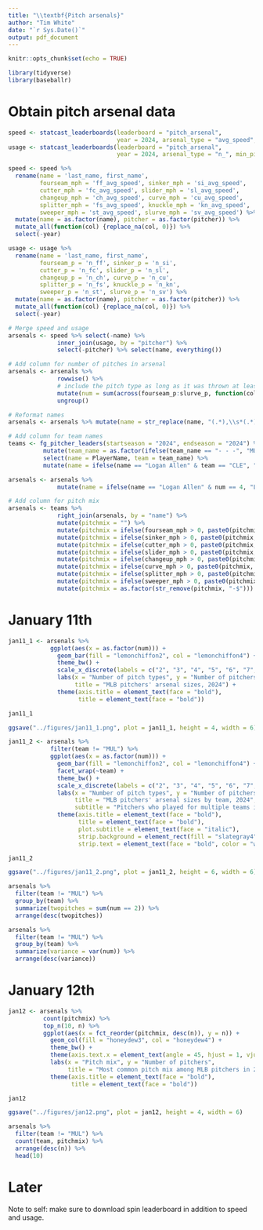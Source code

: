 ```yaml
---
title: "\\textbf{Pitch arsenals}"
author: "Tim White"
date: "`r Sys.Date()`"
output: pdf_document
---
```


```r
knitr::opts_chunk$set(echo = TRUE)
```

```r
library(tidyverse)
library(baseballr)
```



# Obtain pitch arsenal data

```r
speed <- statcast_leaderboards(leaderboard = "pitch_arsenal",
                               year = 2024, arsenal_type = "avg_speed", min_pitches = 50)
usage <- statcast_leaderboards(leaderboard = "pitch_arsenal",
                               year = 2024, arsenal_type = "n_", min_pitches = 50)
```

```r
speed <- speed %>%
  rename(name = 'last_name, first_name',
         fourseam_mph = 'ff_avg_speed', sinker_mph = 'si_avg_speed',
         cutter_mph = 'fc_avg_speed', slider_mph = 'sl_avg_speed',
         changeup_mph = 'ch_avg_speed', curve_mph = 'cu_avg_speed',
         splitter_mph = 'fs_avg_speed', knuckle_mph = 'kn_avg_speed',
         sweeper_mph = 'st_avg_speed', slurve_mph = 'sv_avg_speed') %>%
  mutate(name = as.factor(name), pitcher = as.factor(pitcher)) %>%
  mutate_all(function(col) {replace_na(col, 0)}) %>%
  select(-year)
```

```r
usage <- usage %>%
  rename(name = 'last_name, first_name',
         fourseam_p = 'n_ff', sinker_p = 'n_si',
         cutter_p = 'n_fc', slider_p = 'n_sl',
         changeup_p = 'n_ch', curve_p = 'n_cu',
         splitter_p = 'n_fs', knuckle_p = 'n_kn',
         sweeper_p = 'n_st', slurve_p = 'n_sv') %>%
  mutate(name = as.factor(name), pitcher = as.factor(pitcher)) %>%
  mutate_all(function(col) {replace_na(col, 0)}) %>%
  select(-year)
```

```r
# Merge speed and usage
arsenals <- speed %>% select(-name) %>%
              inner_join(usage, by = "pitcher") %>%
              select(-pitcher) %>% select(name, everything())

# Add column for number of pitches in arsenal
arsenals <- arsenals %>%
              rowwise() %>%
              # include the pitch type as long as it was thrown at least 1% of the time
              mutate(num = sum(across(fourseam_p:slurve_p, function(col) {sum(col >= 1)}))) %>%
              ungroup()

# Reformat names
arsenals <- arsenals %>% mutate(name = str_replace(name, "(.*),\\s*(.*)", "\\2 \\1"))

# Add column for team names
teams <- fg_pitcher_leaders(startseason = "2024", endseason = "2024") %>%
          mutate(team_name = as.factor(ifelse(team_name == "- - -", "MUL", team_name))) %>%
          select(name = PlayerName, team = team_name) %>%
          mutate(name = ifelse(name == "Logan Allen" & team == "CLE", "Logan T. Allen", name))

arsenals <- arsenals %>%
              mutate(name = ifelse(name == "Logan Allen" & num == 4, "Logan T. Allen", name))

# Add column for pitch mix
arsenals <- teams %>%
              right_join(arsenals, by = "name") %>%
              mutate(pitchmix = "") %>%
              mutate(pitchmix = ifelse(fourseam_mph > 0, paste0(pitchmix, "FF-"), pitchmix)) %>%
              mutate(pitchmix = ifelse(sinker_mph > 0, paste0(pitchmix, "SI-"), pitchmix)) %>%
              mutate(pitchmix = ifelse(cutter_mph > 0, paste0(pitchmix, "FC-"), pitchmix)) %>%
              mutate(pitchmix = ifelse(slider_mph > 0, paste0(pitchmix, "SL-"), pitchmix)) %>%
              mutate(pitchmix = ifelse(changeup_mph > 0, paste0(pitchmix, "CH-"), pitchmix)) %>%
              mutate(pitchmix = ifelse(curve_mph > 0, paste0(pitchmix, "CU-"), pitchmix)) %>%
              mutate(pitchmix = ifelse(splitter_mph > 0, paste0(pitchmix, "FS-"), pitchmix)) %>%
              mutate(pitchmix = ifelse(sweeper_mph > 0, paste0(pitchmix, "ST-"), pitchmix)) %>%
              mutate(pitchmix = as.factor(str_remove(pitchmix, "-$")))
```



# January 11th

```r
jan11_1 <- arsenals %>%
            ggplot(aes(x = as.factor(num))) +
              geom_bar(fill = "lemonchiffon2", col = "lemonchiffon4") +
              theme_bw() +
              scale_x_discrete(labels = c("2", "3", "4", "5", "6", "7", "8", "9")) +
              labs(x = "Number of pitch types", y = "Number of pitchers",
                   title = "MLB pitchers' arsenal sizes, 2024") +
              theme(axis.title = element_text(face = "bold"),
                    title = element_text(face = "bold"))

jan11_1

ggsave("../figures/jan11_1.png", plot = jan11_1, height = 4, width = 6)
```

```r
jan11_2 <- arsenals %>%
            filter(team != "MUL") %>%
            ggplot(aes(x = as.factor(num))) +
              geom_bar(fill = "lemonchiffon2", col = "lemonchiffon4") +
              facet_wrap(~team) +
              theme_bw() +
              scale_x_discrete(labels = c("2", "3", "4", "5", "6", "7", "8", "9")) +
              labs(x = "Number of pitch types", y = "Number of pitchers",
                   title = "MLB pitchers' arsenal sizes by team, 2024",
                   subtitle = "Pitchers who played for multiple teams in 2024 are excluded") +
              theme(axis.title = element_text(face = "bold"),
                    title = element_text(face = "bold"),
                    plot.subtitle = element_text(face = "italic"),
                    strip.background = element_rect(fill = "slategray4", color = "gray10"),
                    strip.text = element_text(face = "bold", color = "white"))

jan11_2

ggsave("../figures/jan11_2.png", plot = jan11_2, height = 6, width = 6)
```

```r
arsenals %>%
  filter(team != "MUL") %>%
  group_by(team) %>%
  summarize(twopitches = sum(num == 2)) %>%
  arrange(desc(twopitches))

arsenals %>%
  filter(team != "MUL") %>%
  group_by(team) %>%
  summarize(variance = var(num)) %>%
  arrange(desc(variance))
```



\newpage

# January 12th

```r
jan12 <- arsenals %>%
          count(pitchmix) %>%
          top_n(10, n) %>%
          ggplot(aes(x = fct_reorder(pitchmix, desc(n)), y = n)) +
            geom_col(fill = "honeydew3", col = "honeydew4") +
            theme_bw() +
            theme(axis.text.x = element_text(angle = 45, hjust = 1, vjust = 1)) +
            labs(x = "Pitch mix", y = "Number of pitchers",
                 title = "Most common pitch mix among MLB pitchers in 2024") +
            theme(axis.title = element_text(face = "bold"),
                  title = element_text(face = "bold"))

jan12

ggsave("../figures/jan12.png", plot = jan12, height = 4, width = 6)
```

```r
arsenals %>%
  filter(team != "MUL") %>%
  count(team, pitchmix) %>%
  arrange(desc(n)) %>%
  head(10)
```



\newpage

# Later

Note to self: make sure to download spin leaderboard in addition to speed and usage.




